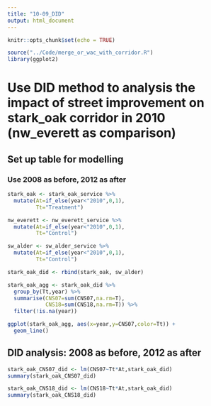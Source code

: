 ```yaml
---
title: "10-09_DID"
output: html_document
---
```


```r
knitr::opts_chunk$set(echo = TRUE)

source("../Code/merge_or_wac_with_corridor.R")
library(ggplot2)
```

# Use DID method to analysis the impact of street improvement on stark_oak corridor in 2010 (nw_everett as comparison)

## Set up table for modelling
### Use 2008 as before, 2012 as after
```r
stark_oak <- stark_oak_service %>% 
  mutate(At=if_else(year<"2010",0,1),
         Tt="Treatment")

nw_everett <- nw_everett_service %>% 
  mutate(At=if_else(year<"2010",0,1),
         Tt="Control")

sw_alder <- sw_alder_service %>% 
  mutate(At=if_else(year<"2010",0,1),
         Tt="Control")

stark_oak_did <- rbind(stark_oak, sw_alder)

stark_oak_agg <- stark_oak_did %>% 
  group_by(Tt,year) %>% 
  summarise(CNS07=sum(CNS07,na.rm=T),
            CNS18=sum(CNS18,na.rm=T)) %>% 
  filter(!is.na(year))

ggplot(stark_oak_agg, aes(x=year,y=CNS07,color=Tt)) +
  geom_line()

```


## DID analysis: 2008 as before, 2012 as after
```r
stark_oak_CNS07_did <- lm(CNS07~Tt*At,stark_oak_did)
summary(stark_oak_CNS07_did)

stark_oak_CNS18_did <- lm(CNS18~Tt*At,stark_oak_did)
summary(stark_oak_CNS18_did)
```



